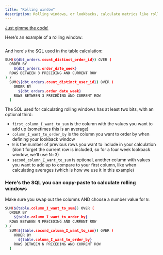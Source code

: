 ```yaml
---
title: "Rolling window"
description: Rolling windows, or lookbacks, calculate metrics like rolling averages using the current row combined with N previous rows. This can be useful for smoothing out volatile time series data to better understand long term trends.
---
```


[Just gimme the code! <Icon icon="bug" iconType="solid"/>](#heres-the-sql-you-can-copy-paste-to-calculate-rolling-windows)

Here's an example of a rolling window:

<Frame>
  <img src="/images/guides/table-calculations/table-calculation-sql-templates/rolling-window-53f41043a0eb91ed5c240e5c72190323.jpg" alt=""/>
</Frame>


And here's the SQL used in the table calculation:

```bash
SUM(${dbt_orders.count_distinct_order_id}) OVER (
  ORDER BY
    ${dbt_orders.order_date_week}
  ROWS BETWEEN 3 PRECEDING AND CURRENT ROW
) /
  SUM(${dbt_orders.count_distinct_user_id}) OVER (
    ORDER BY
      ${dbt_orders.order_date_week}
    ROWS BETWEEN 3 PRECEDING AND CURRENT ROW
  )

```

The SQL used for calculating rolling windows has at least two bits, with an optional third:

* `first_column_I_want_to_sum` is the column with the values you want to add up (sometimes this is an average)
* `column_I_want_to_order_by` is the column you want to order by when defining your lookback window
* `N` is the number of previous rows you want to include in your calculation (don't forget the current row is included, so for a four week lookback window, we'll use N=3)
* `second_column_I_want_to_sum` is optional, another column with values you want to add up to compare to your first column, like when calculating averages (which is how we use it in this example)

### Here's the SQL you can copy-paste to calculate rolling windows[](#heres-the-sql-you-can-copy-paste-to-calculate-rolling-windows "Direct link to Here's the SQL you can copy-paste to calculate rolling windows")

Make sure you swap out the columns AND choose a number value for `N`.

```bash
SUM(${table.column_I_want_to_sum}) OVER (
  ORDER BY
    ${table.column_I_want_to_order_by}
  ROWS BETWEEN N PRECEDING AND CURRENT ROW
) /
  SUM(${table.second_column_I_want_to_sum}) OVER (
    ORDER BY
      ${table.column_I_want_to_order_by}
    ROWS BETWEEN N PRECEDING AND CURRENT ROW
  )

```
